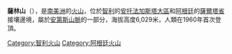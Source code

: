 '''薩林山'''（{{lang-es|Volcán Salín}}），是[[南美洲|南美洲]]的[[火山|火山]]，位於[[智利|智利]]的[[安托法加斯塔大區|安托法加斯塔大區]]和[[阿根廷|阿根廷]]的[[薩爾塔省|薩爾塔省]]接壤邊境，屬於[[安第斯山脈|安第斯山脈]]的一部分，海拔高度6,029米，人類在1960年首次登頂。

{{coord|24.3317|S|68.0639|W|source:kolossus-frwiki|display=title}}

{{Chile-geo-stub}}
{{Argentina-geo-stub}}
[[Category:智利火山|Category:智利火山]]
[[Category:阿根廷火山|Category:阿根廷火山]]